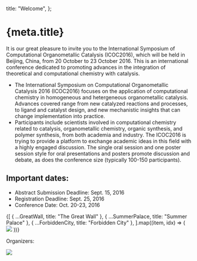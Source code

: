 
  title: "Welcome",
};

<Head>
  <title>{`${meta.title} - ICOC2016`}</title>
</Head>

<Category />

# {meta.title}

It is our great pleasure to invite you to the International Symposium of Computational Organometallic Catalysis (ICOC2016),
which will be held in Beijing, China, from 20 October to 23 October 2016. This is an international conference dedicated to
promoting advances in the integration of theoretical and computational chemistry with catalysis.

- The International Symposium on Computational Organometallic Catalysis 2016 (ICOC2016) focuses on the application of computational
  chemistry in homogeneous and hetergeneous organometallic catalysis. Advances covered range from new catalyzed reactions and processes,
  to ligand and catalyst design, and new mechanistic insights that can change implementation into practice.
- Participants include scientists involved in computational chemistry related to catalysis, organometallic chemistry, organic synthesis,
  and polymer synthesis, from both academia and industry. The ICOC2016 is trying to provide a platform to exchange academic ideas in this
  field with a highly engaged discussion. The single oral session and one poster session style for oral presentations and posters promote
  discussion and debate, as does the conference size (typically 100-150 participants).

## Important dates:

- Abstract Submission Deadline: Sept. 15, 2016
- Registration Deadline: Sept. 25, 2016
- Conference Date: Oct. 20-23, 2016

<ImageList cols={3}>
  {[
    { ...GreatWall, title: "The Great Wall" },
    { ...SummerPalace, title: "Summer Palace" },
    { ...ForbiddenCity, title: "Forbidden City" },
  ].map((item, idx) => (
    <ImageListItem key={idx}>
      <img src={item.src}></img>
      <ImageListItemBar title={item.title}></ImageListItemBar>
    </ImageListItem>
  ))}
</ImageList>

Organizers:

<Image src={BUCT}></Image>
